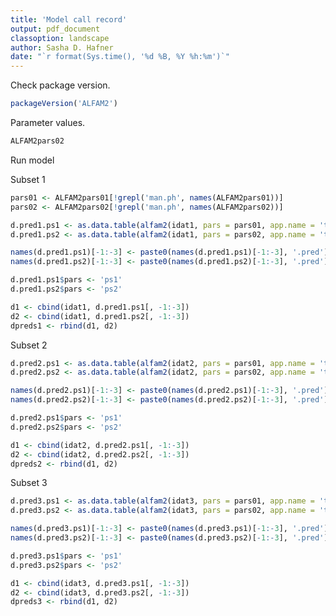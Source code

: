 ```yaml
---
title: 'Model call record'
output: pdf_document
classoption: landscape
author: Sasha D. Hafner
date: "`r format(Sys.time(), '%d %B, %Y %h:%m')`"
---
```


Check package version.

```r
packageVersion('ALFAM2')
```

Parameter values.

```r
ALFAM2pars02
```

Run model 

Subset 1 

```r
pars01 <- ALFAM2pars01[!grepl('man.ph', names(ALFAM2pars01))]
pars02 <- ALFAM2pars02[!grepl('man.ph', names(ALFAM2pars02))]
```

```r
d.pred1.ps1 <- as.data.table(alfam2(idat1, pars = pars01, app.name = 'tan.app', time.name = 'cta', group = 'pmid'))
d.pred1.ps2 <- as.data.table(alfam2(idat1, pars = pars02, app.name = 'tan.app', time.name = 'cta', group = 'pmid'))
```

```r
names(d.pred1.ps1)[-1:-3] <- paste0(names(d.pred1.ps1)[-1:-3], '.pred')
names(d.pred1.ps2)[-1:-3] <- paste0(names(d.pred1.ps2)[-1:-3], '.pred')

d.pred1.ps1$pars <- 'ps1'
d.pred1.ps2$pars <- 'ps2'

d1 <- cbind(idat1, d.pred1.ps1[, -1:-3])
d2 <- cbind(idat1, d.pred1.ps2[, -1:-3])
dpreds1 <- rbind(d1, d2)
```

Subset 2

```r
d.pred2.ps1 <- as.data.table(alfam2(idat2, pars = pars01, app.name = 'tan.app', time.name = 'cta', group = 'pmid'))
d.pred2.ps2 <- as.data.table(alfam2(idat2, pars = pars02, app.name = 'tan.app', time.name = 'cta', group = 'pmid'))
```

```r
names(d.pred2.ps1)[-1:-3] <- paste0(names(d.pred2.ps1)[-1:-3], '.pred')
names(d.pred2.ps2)[-1:-3] <- paste0(names(d.pred2.ps2)[-1:-3], '.pred')

d.pred2.ps1$pars <- 'ps1'
d.pred2.ps2$pars <- 'ps2'

d1 <- cbind(idat2, d.pred2.ps1[, -1:-3])
d2 <- cbind(idat2, d.pred2.ps2[, -1:-3])
dpreds2 <- rbind(d1, d2)
```

Subset 3

```r
d.pred3.ps1 <- as.data.table(alfam2(idat3, pars = pars01, app.name = 'tan.app', time.name = 'cta', group = 'pmid'))
d.pred3.ps2 <- as.data.table(alfam2(idat3, pars = pars02, app.name = 'tan.app', time.name = 'cta', group = 'pmid'))
```

```r
names(d.pred3.ps1)[-1:-3] <- paste0(names(d.pred3.ps1)[-1:-3], '.pred')
names(d.pred3.ps2)[-1:-3] <- paste0(names(d.pred3.ps2)[-1:-3], '.pred')

d.pred3.ps1$pars <- 'ps1'
d.pred3.ps2$pars <- 'ps2'

d1 <- cbind(idat3, d.pred3.ps1[, -1:-3])
d2 <- cbind(idat3, d.pred3.ps2[, -1:-3])
dpreds3 <- rbind(d1, d2)
```
